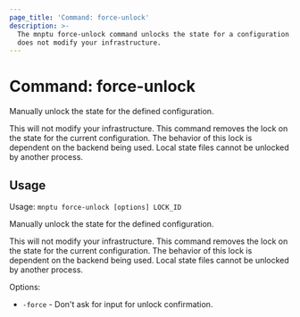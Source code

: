 ```yaml
---
page_title: 'Command: force-unlock'
description: >-
  The mnptu force-unlock command unlocks the state for a configuration. It
  does not modify your infrastructure.
---
```


# Command: force-unlock

Manually unlock the state for the defined configuration.

This will not modify your infrastructure. This command removes the lock on the
state for the current configuration. The behavior of this lock is dependent
on the backend being used. Local state files cannot be unlocked by another
process.

## Usage

Usage: `mnptu force-unlock [options] LOCK_ID`

Manually unlock the state for the defined configuration.

This will not modify your infrastructure. This command removes the lock on the
state for the current configuration. The behavior of this lock is dependent
on the backend being used. Local state files cannot be unlocked by another
process.

Options:

* `-force` -  Don't ask for input for unlock confirmation.
